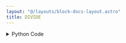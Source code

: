 ```yaml
---
layout: "@/layouts/block-docs-layout.astro"
title: DIVIDE
---
```



<PythonDocsDisplay docstring={docstring} />

<details>
<summary>Python Code</summary>
```python
import numpy as np
from flojoy import flojoy, OrderedPair, Scalar, Vector
from nodes.TRANSFORMERS.ARITHMETIC.utils.arithmetic_utils import get_val
from functools import reduce


@flojoy
def DIVIDE(
    a: OrderedPair | Scalar | Vector, b: list[OrderedPair | Scalar | Vector]
) -> OrderedPair | Scalar | Vector:
    """The DIVIDE node divides two or more numeric arrays, matrices, dataframes, or constants element-wise.

    When a constant is divided into an array or matrix, each element in the array or matrix will be divided by the constant value.

    Inputs
    ------
    a : OrderedPair|Scalar|Vector
        The input that will be divide by b.
    b : OrderedPair|Scalar|Vector
        The input that will divide a.

    Returns
    -------
    OrderedPair|Scalar|Vector
        OrderedPair if a is an OrderedPair.
        x: the x-axis of input a.
        y: the result of the division of input a by input b.

        Scalar if a is a Scalar.
        c: the result of the division of input a by input b.

        Vector if a is a Vector.
        v: the result of the division of input a by input b.
    """

    initial = get_val(a)
    seq = map(lambda dc: get_val(dc), b)
    y = reduce(lambda u, v: np.divide(u, v), seq, initial)

    match a:
        case OrderedPair():
            return OrderedPair(x=a.x, y=y)
        case Vector():
            return Vector(v=y)
        case Scalar():
            return Scalar(c=y)

```
[Find this Flojoy Block on GitHub](https://github.com/flojoy-ai/blocks/blob/main/blocks/TRANSFORMERS/ARITHMETIC/DIVIDE/DIVIDE.py)
</details>


## Example
